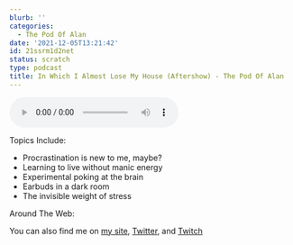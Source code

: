 ```yaml
---
blurb: ''
categories:
  - The Pod Of Alan
date: '2021-12-05T13:21:42'
id: 21ssrm1d2net
status: scratch
type: podcast
title: In Which I Almost Lose My House (Aftershow) - The Pod Of Alan
---
```


<audio controls><source src="" type="audio/mpeg" />Unfortunately, your browser does not support embedding the podcast.</audio>

Topics Include:

- Procrastination is new to me, maybe?
- Learning to live without manic energy
- Experimental poking at the brain
- Earbuds in a dark room
- The invisible weight of stress

Around The Web:

You can also find me on [my site](https://www.alanwsmith.com), [Twitter](https://twitter.com/TheIdOfAlan), and [Twitch](https://www.twitch.tv/theidofalan)


